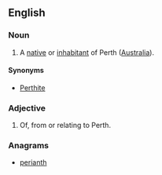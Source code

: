 ==English==
===Noun===
{{en-noun}}

#A [[native]] or [[inhabitant]] of Perth ([[Australia]]).
====Synonyms====
* [[Perthite]]

===Adjective===
{{en-adj|-}}

#Of, from or relating to Perth.

===Anagrams===
* [[perianth#English|perianth]]